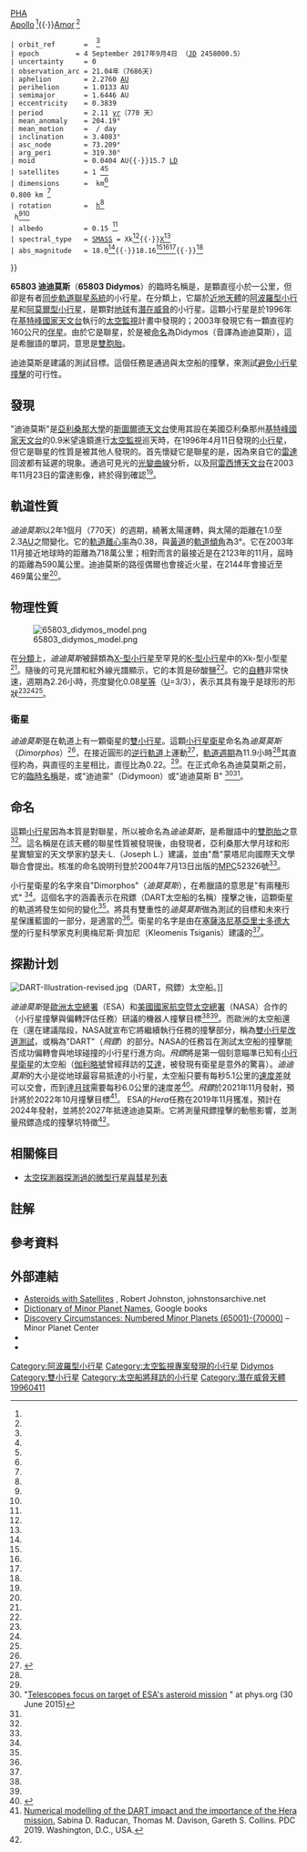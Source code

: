 {{Use dmy dates|date=October 2019}}
{{Infobox planet
 | minorplanet     = yes
 | name            = 65803 Didymos
 | background      = #FFC2E0
 | image           = Didymos-Arecibo-radar-images.png
 | image_size      = 250
 | caption         = [[阿雷西博天文台|阿雷西博天文台]]於2003年拍攝"迪迪莫斯"極其衛星的一系列雷達影像。
 | discovery_ref   =  <ref name="jpldata"/>
 | discovered      = 1996年4月11日
 | discoverer      = [[太空監視|太空監視]]
 | discovery_site  = {{US}}[[基特峰國家天文台|基特峰國家天文台]]
 | mpc_name        = (65803) Didymos
 | alt_names       = 1996 GT
 | pronounced      = {{IPAc-en|ˈ|d|ɪ|d|ᵻ|m|ɒ|s}}<ref>{{OED|didymous}}</ref>
 | named_after     = 希臘語單詞"[[雙胞胎|雙胞胎]]"之意<ref name="springer"/>
 | mp_category     = [[近地天體|NEO]]{{·}}[[潛在威脅天體|PHA]]<br/>[[阿波羅型小行星|Apollo]] <ref name="jpldata"/>{{·}}[[阿莫爾型小行星|Amor]] <ref name="MPC-Didymos" />
 | orbit_ref       =  <ref name="jpldata"/>
 | epoch         = 4 September 2017年9月4日 （[[儒略日|JD]] 2458000.5）
 | uncertainty     = 0
 | observation_arc = 21.04年（7686天)
 | aphelion        = 2.2760 [[天文單位|AU]]
 | perihelion      = 1.0133 AU
 | semimajor       = 1.6446 AU
 | eccentricity    = 0.3839
 | period          = 2.11 [[儒略年|yr]]（770 天）
 | mean_anomaly    = 204.19°
 | mean_motion     = {{Deg2DMS|0.4673|sup=ms}} / day
 | inclination     = 3.4083°
 | asc_node        = 73.209°
 | arg_peri        = 319.30°
 | moid            = 0.0404 AU{{·}}15.7 [[月球距離|LD]]
 | satellites      = 1 <ref name="johnstonsarchive"/><ref name="Pravec-2003c"/>
 | dimensions      = {{val|0.78|0.08}} km<ref name="jpldata"/><br/>0.800 km {{small|(taken)}}<ref name="lcdb"/>
 | rotation        = {{val|2.2593|0.0002}} [[Hour|h]]<ref name="Pravec-2006"/><br/>{{val|2.26|0.01}} h<ref name="lcdb"/><ref name="Pravec-2003c"/>
 | albedo          = 0.15 {{small|(derived)}}<ref name="lcdb"/>
 | spectral_type   = [[小行星光譜分類#SMASS分類法|SMASS]] = Xk<ref name="jpldata"/>{{·}}[[X-型小行星#SMASS分類|X]]<ref name="lcdb"/>
 | abs_magnitude   = 18.0<ref name="jpldata"/>{{·}}18.16<ref name="lcdb"/><ref name="Pravec-2006"/><ref name="Kitazato-2004"/>{{·}}{{val|18.16|0.03}}<ref name="Pravec-2012b"/>
}}

'''65803 迪迪莫斯'''（'''65803 Didymos'''）的臨時名稱是{{mp|1996 GT}}，是顆直徑小於一公里，但卻是有者[[同步軌道|同步軌道]][[聯星系統|聯星系統]]的小行星。在分類上，它屬於[[近地天體|近地天體]]的[[阿波羅型小行星|阿波羅型小行星]]和[[阿莫爾型小行星|阿莫爾型小行星]]，是顆對[[地球|地球]]有[[潛在威脅天體|潛在威脅]]的小行星。這顆小行星是於1996年在[[基特峰國家天文台|基特峰國家天文台]]執行的[[太空監視|太空監視]]計畫中發現的；2003年發現它有一顆直徑約160公尺的[[小行星衛星|伴星]]。由於它是聯星，於是被[[小行星#小行星的命名|命名]]為Didymos（音譯為迪迪莫斯），這是希臘語的單詞，意思是[[雙胞胎|雙胞胎]]。

迪迪莫斯是{{link-en|艾達任務| AIDA (mission)}}建議的測試目標。這個任務是通過與太空船的撞擊，來測試[[避免小行星撞擊|避免小行星撞擊]]的可行性。

== 發現 ==
"迪迪莫斯"是[[亞利桑那大學|亞利桑那大學]]的[[斯圖爾德天文台|斯圖爾德天文台]]使用其設在美國亞利桑那州[[基特峰國家天文台|基特峰國家天文台]]的0.9米望遠鏡進行[[太空監視|太空監視]]巡天時，在1996年4月11日發現的[[小行星|小行星]]，但它是聯星的性質是被其他人發現的。首先懷疑它是聯星的是{{link-en|金石深太空通訊網|Goldstone Deep Space Communications Complex}}，因為來自它的[[都卜勒雷達|雷達]]回波都有延遲的現象。通過可見光的[[光變曲線|光變曲線]]分析，以及[[阿雷西博天文台|阿雷西博天文台]]在2003年11月23日的雷達影像，終於得到確認<ref name="MPC-Didymos"/>。

== 軌道性質 ==
''迪迪莫斯''以2年1個月（770天）的週期，繞著太陽運轉，與太陽的距離在1.0至2.3[[天文單位|AU]]之間變化。它的[[軌道離心率|軌道離心率]]為0.38，與[[黃道|黃道]]的[[軌道傾角|軌道傾角]]為3°。它在2003年11月接近地球時的距離為718萬公里；相對而言的最接近是在2123年的11月，屆時的距離為590萬公里。迪迪莫斯的路徑偶爾也會接近火星，在2144年會接近至469萬公里<ref name="jpldata"/>。

== 物理性質 ==
[[File:65803_didymos_model.png|thumb]] 

在[[小行星光譜分類#SMASS分類法|分類]]上，''迪迪莫斯''被歸類為[[X-型小行星|X-型小行星]]至罕見的[[K-型小行星|K-型小行星]]中的Xk-型小型星<ref name="jpldata"/>。隨後的可見光譜和紅外線光譜顯示，它的本質是矽酸鹽<ref name="deLeon-2010"/>。它的[[自轉週期|自轉]]非常快速，週期為2.26小時，亮度變化0.08[[星等|星等]]（[[光變曲線#小行星光度曲線|U]]=3/3），表示其具有幾乎是球形的形狀<ref name="lcdb"/><ref name="Pravec-2006"/><ref name="Pravec-2003c"/>。

=== 衛星 ===
''迪迪莫斯''是在軌道上有一顆衛星的[[雙小行星|雙小行星]]。這顆[[小行星衛星|小行星衛星]]命名為''迪莫莫斯''（''Dimorphos''）<ref name="Talbert2020"/>，在接近圓形的[[順行和逆行|逆行軌道]]上運動<ref>{{cite journal |doi=10.1016/j.icarus.2014.09.023|title=The binary near-Earth Asteroid (175706) 1996 FG3 — an observational constraint on its orbital evolution|journal=Icarus|volume=245|pages=56–63|year=2015|last1=Scheirich |first1=P.|last2=Pravec|first2=P.|last3=Jacobson|first3=S.A.|last4=Ďurech|first4=J.|last5=Kušnirák|first5=P.|last6=Hornoch|first6=K.|last7=Mottola|first7=S.|last8=Mommert|first8=M.|last9=Hellmich|first9=S. |last10=Pray|first10=D.|last11=Polishook|first11=D.|last12=Krugly|first12=Yu.N.|last13=Inasaridze|first13=R.Ya.|last14=Kvaratskhelia|first14=O.I.|last15=Ayvazian|first15=V.|last16=Slyusarev|first16=I. |last17=Pittichová|first17=J.|last18=Jehin|first18=E.|last19=Manfroid|first19=J.|last20=Gillon|first20=M.|last21=Galád|first21=A.|last22=Pollock|first22=J.|last23=Licandro|first23=J.|last24=Alí-Lagoa |first24=V.|last25=Brinsfield|first25=J.|last26=Molotov|first26=I.E.|arxiv=1406.4677|bibcode=2015Icar..245...56S}}</ref>，[[軌道週期|軌道週期]]為11.9小時<ref name="lcdb"/>{{efn|name=lightcurve-plot-PDO}}其直徑約為{{convert|160|m}}，與直徑{{convert|780|m}}的主星相比，直徑比為0.22。<ref name="johnstonsarchive"/>。在正式命名為迪莫莫斯之前，它的[[天文學臨時編號|臨時名稱]]是{{mp|S/2003 (65803) 1}}，或"迪迪蒙"（Didymoon）或"迪迪莫斯 B" <ref>"[http://phys.org/news/2015-06-telescopes-focus-esa-asteroid-mission.html Telescopes focus on target of ESA's asteroid mission] {{Wayback|url=http://phys.org/news/2015-06-telescopes-focus-esa-asteroid-mission.html |date=20150818035043 }}" at phys.org (30 June 2015)</ref><ref name="Talbert2020"/>。

== 命名 ==
這顆[[小行星|小行星]]因為本質是對聯星，所以被命名為''迪迪莫斯''，是希臘語中的[[雙胞胎|雙胞胎]]之意<ref name="springer"/>。這名稱是在該天體的聯星性質被發現後，由發現者，亞利桑那大學月球和形星實驗室的天文學家約瑟夫·L.（Joseph L.）建議，並由"喬"蒙塔尼向國際天文學聯合會提出。核准的命名說明刊登於2004年7月13日出版的[[小行星中心#定期出版品|MPC]]52326號<ref name="MPC-Circulars-Archive"/>。

小行星衛星的名字來自"Dimorphos"（''迪莫莫斯''），在希臘語的意思是"有兩種形式" <ref name="MPEC-2020-M83"/>。這個名字的涵義表示在飛鏢（DART太空船的名稱）撞擊之後，這顆衛星的軌道將發生如何的變化<ref name="Talbert2020"/>。將具有雙重性的''迪莫莫斯''做為測試的目標和未來行星保護藍圖的一部分，是適當的<ref name="Talbert2020"/>。衛星的名字是由在[[塞薩洛尼基亞里士多德大學|塞薩洛尼基亞里士多德大學]]的行星科學家克利奧梅尼斯·齊加尼（Kleomenis Tsiganis）建議的<ref name="iau2007"/>。

== 探勘计划 ==
[[File:DART-Illustration-revised.jpg|thumb]]（DART，飛鏢）太空船。]] 

''迪迪莫斯''是[[歐洲太空總署|歐洲太空總署]]（ESA）和[[美國國家航空暨太空總署|美國國家航空暨太空總署]]（NASA）合作的{{link-en|艾達任務| AIDA (mission)}}（小行星撞擊與偏轉評估任務）研議的機器人撞擊目標<ref name="AIDA-PDF" /><ref name="AIDA-mission" />。而歐洲的太空船還在（{{link-en|Hera|AIDA (mission)#Hera}}還在建議階段，NASA就宣布它將繼續執行任務的撞擊部分，稱為[[雙小行星改道測試|雙小行星改道測試]]，或稱為"DART"（''飛鏢''）的部分。NASA的任務旨在測試太空船的撞擊能否成功偏轉會與地球碰撞的小行星行進方向。''飛鏢''將是第一個刻意瞄準已知有[[小行星衛星|小行星衛星]]的太空船（[[伽利略號|伽利略號]]曾經拜訪的[[小行星243|艾達]]，被發現有衛星是意外的驚喜）。''迪迪莫斯''的大小是從地球最容易抵達的小行星，太空船只要有每秒5.1公里的[[ΔV|速度差]]就可以交會，而到達[[月球|月球]]需要每秒6.0公里的速度差<ref name="JPL-delta-v">{{cite web|year=2010|url=http://echo.jpl.nasa.gov/~lance/delta_v/delta_v.rendezvous.html|title=Delta-v for spacecraft rendezvous with all known near-Earth asteroids|access-date=2010-10-07|archive-date=2017-07-02|archive-url=https://web.archive.org/web/20170702213712/https://echo.jpl.nasa.gov/~lance/delta_v/delta_v.rendezvous.html|dead-url=no}}</ref>。''飛鏢''於2021年11月發射，預計將於2022年10月撞擊目標<ref name='Proposed launch'>[http://iaaweb.org/iaa/Scientific%20Activity/conf/pdc2019/IAA-PDC-19-04-09ab.pdf Numerical modelling of the DART impact and the importance of the Hera mission.]{{Dead link|date=2020年7月 |bot=InternetArchiveBot |fix-attempted=yes }} Sabina D. Raducan, Thomas M. Davison, Gareth S. Collins. PDC 2019. Washington, D.C., USA.</ref>。 ESA的''Hera''任務在2019年11月獲准，預計在2024年發射，並將於2027年抵達迪迪莫斯。它將測量飛鏢撞擊的動態影響，並測量飛鏢造成的撞擊坑特徵<ref name='Proposed launch'/>。

== 相關條目 ==
{{Portal|航太}}
* [[太空探測器探測過的微型行星與彗星列表|太空探測器探測過的微型行星與彗星列表]]

== 註解 ==
{{notelist|refs=

{{efn|name=lightcurve-plot-PDO|1=[http://www.minorplanetobserver.com/pdolc/A65803_2003.HTM Lightcurve plots] of 65803 Didymos, Palmer Divide Observatory, [[Brian_D._Warner|B. D. Warner]]}}

}} <!-- end of notelist -->

== 參考資料 ==
{{reflist|30em|refs=

<ref name="jpldata">{{cite web|type=2017-04-27 last obs.|title=JPL Small-Body Database Browser: 65803 Didymos (1996 GT)|url=https://ssd.jpl.nasa.gov/sbdb.cgi?sstr=2065803|publisher=[[Jet_Propulsion_Laboratory|Jet Propulsion Laboratory]]|access-date=28 June 2017|archive-date=2020-11-17|archive-url=https://web.archive.org/web/20201117073510/https://ssd.jpl.nasa.gov/sbdb.cgi?sstr=2065803|dead-url=no}} {{PD-notice}}</ref>

<ref name="deLeon-2010">{{cite journal|last1=de León|first1=J.|last2=Licandro|first2=J.|last3=Serra-Ricart|first3=M.|last4=Pinilla-Alonso|first4=N.|last5=Campins|first5=H.|title=Observations, compositional, and physical characterization of near-Earth and Mars-crosser asteroids from a spectroscopic survey|journal=Astronomy and Astrophysics|date=28 July 2010|volume=517|pages=A23|doi=10.1051/0004-6361/200913852|doi-access=free}}
</ref>

<ref name="springer">{{cite book|title=Dictionary of Minor Planet Names – (65803) Didymos, Addendum to Fifth Edition: 2003–2005|last= Schmadel|first=Lutz D.|publisher=[[Springer_Berlin_Heidelberg|Springer Berlin Heidelberg]]|page=225
|date=2006|isbn=978-3-540-34361-5|doi=10.1007/978-3-540-34361-5_2677|chapter=(65803) Didymos [1.64, 0.38, 3.4]}}</ref>

<ref name="MPC-Didymos">{{cite web|title=65803 Didymos (1996 GT)|work=Minor Planet Center|url=https://www.minorplanetcenter.net/db_search/show_object?object_id=65803|access-date=12 March 2017|archive-date=2020-11-12|archive-url=https://web.archive.org/web/20201112004545/http://www.minorplanetcenter.net/db_search/show_object?object_id=65803|dead-url=no}}</ref>

<ref name="MPC-Circulars-Archive">{{cite web|title=MPC/MPO/MPS Archive|work=Minor Planet Center|url=https://www.minorplanetcenter.net/iau/ECS/MPCArchive/MPCArchive_TBL.html|access-date=12 March 2017|archive-date=2020-04-26|archive-url=https://web.archive.org/web/20200426060449/https://minorplanetcenter.net//iau/ECS/MPCArchive/MPCArchive_TBL.html|dead-url=no}}</ref>

<ref name="AIDA-PDF">{{cite web|title=AIDA: Asteroid Impact and Deflection Assessment mission under study at ESA and NASA|work=Observatoire de la Côte d'Azur|date=February 2015|url=https://www-n.oca.eu/michel/AIDA_Papers/Abstract_AstroRecon2015_PMichel.pdf|access-date=28 June 2017|archive-date=2016-10-14|archive-url=https://web.archive.org/web/20161014012223/https://www-n.oca.eu/michel/AIDA_Papers/Abstract_AstroRecon2015_PMichel.pdf|dead-url=no}}</ref>

<ref name="AIDA-mission">{{cite web|title=Asteroid Impact & Deflection Assessment|url=http://m.esa.int/Our_Activities/Space_Engineering_Technology/Asteroid_Impact_Mission/Asteroid_Impact_Deflection_Assessment_mission|publisher=ESA|access-date=28 June 2017|archive-date=2018-03-19|archive-url=https://web.archive.org/web/20180319104750/https://m.esa.int/Our_Activities/Space_Engineering_Technology/Asteroid_Impact_Mission/Asteroid_Impact_Deflection_Assessment_mission|dead-url=no}}</ref>

<ref name="johnstonsarchive">{{cite web|first1=Robert|last1=Johnston|title=(65803) Didymos|publisher=johnstonsarchive.net|date=20 September 2014|url=http://www.johnstonsarchive.net/astro/astmoons/am-65803.html|access-date=28 June 2017|archive-date=2020-10-23|archive-url=https://web.archive.org/web/20201023221609/https://www.johnstonsarchive.net/astro/astmoons/am-65803.html|dead-url=no}}</ref>

<ref name="lcdb">{{cite web|title=LCDB Data for (65803) Didymos|publisher=Asteroid Lightcurve Database (LCDB)|url=http://www.minorplanet.info/PHP/generateOneAsteroidInfo.php?AstInfo=65803%7CDidymos|access-date=12 March 2017|archive-date=2020-07-01|archive-url=https://web.archive.org/web/20200701150205/http://www.minorplanet.info/PHP/generateOneAsteroidInfo.php?AstInfo=65803%7CDidymos|dead-url=no}}</ref>

<ref name="Pravec-2003c">{{Cite journal|display-authors=6|first1=P.|last1=Pravec|first2=L. A. M.|last2=Benner|first3=M. C.|last3=Nolan|first4=P.|last4=Kusnirak|first5=D.|last5=Pray|first6=J. D.|last6=Giorgini
|first7=R. F.|last7=Jurgens|first8=S. J.|last8=Ostro|first9=J.-L.|last9=Margot|first10=C.|last10=Magri|first11=A.|last11=Grauer|first12=S.|last12=Larson|date=November 2003|title=(65803) 1996 GT |url=http://adsabs.harvard.edu/cgi-bin/bib_query?bibcode=2003IAUC.8244....2P|journal=IAU Circ.|volume=8244|issue=8244|page=2|bibcode=2003IAUC.8244....2P|access-date= 12 March 2017}}</ref>

<ref name="Pravec-2006">{{Cite journal|display-authors=6|first1=P.|last1=Pravec|first2=P.|last2=Scheirich|first3=P.|last3=Kusnirák|first4=L.|last4=Sarounová|first5=S.|last5=Mottola|first6=G.|last6=Hahn
|first7=P.|last7=Brown|first8=G.|last8=Esquerdo|first9=N.|last9=Kaiser|first10=Z.|last10=Krzeminski|first11=D. P.|last11=Pray|first12=B. D.|last12=Warner|first13=A. W.|last13=Harris|first14=M. C.|last14=Nolan
|first15=E. S.|last15=Howell|first16=L. A. M.|last16=Benner|first17=J.-L.|last17=Margot|first18=A.|last18=Galád|first19=W.|last19=Holliday|first20=M. D.|last20=Hicks|first21=Yu. N.|last21=Krugly|first22=D. |last22=Tholen|first23=R.|last23=Whiteley|first24=F.|last24=Marchis|first25=D. R.|last25=DeGraff|first26=A.|last26=Grauer|first27=S.|last27=Larson|first28=F. P.|last28=Velichko|first29=W. R.|last29=Cooney
|first30=R.|last30=Stephens|first31=J.|last31=Zhu|first32=K.|last32=Kirsch|first33=R.|last33=Dyvig|first34=L.|last34=Snyder|first35=V.|last35=Reddy|first36=S.|last36=Moore|first37=S.|last37=Gajdos|first38=J. |last38=Világi|first39=G.|last39=Masi|first40=D.|last40=Higgins|first41=G.|last41=Funkhouser|first42=B.|last42=Knight|first43=S.|last43=Slivan|first44=R.|last44=Behrend|first45=M.|last45=Grenon|first46=G. |last46=Burki|first47=R.|last47=Roy|first48=C.|last48=Demeautis|first49=D.|last49=Matter|first50=N.|last50=Waelchli|first51=Y.|last51=Revaz|first52=A.|last52=Klotz|first53=M.|last53=Rieugné|first54=P.
|last54=Thierry|first55=V.|last55=Cotrez|first56=L.|last56=Brunetto|first57=G.|last57=Kober|date=March 2006|title=Photometric survey of binary near-Earth asteroids|url=http://adsabs.harvard.edu/cgi-bin/bib_query?bibcode=2006Icar..181...63P|journal=Icarus|volume=181|issue=1|pages=63–93|bibcode=2006Icar..181...63P|doi=10.1016/j.icarus.2005.10.014|access-date=12 March 2017}}</ref>

<ref name="Kitazato-2004">{{Cite journal|display-authors=6|first1=K.|last1=Kitazato|first2= M.|last2=Abe|first3=H.|last3=Mito|first4=K.|last4=Tarusawa|first5=T.|last5=Soyano|first6=S.|last6=Nishihara
|first7=Y.|last7=Sarugaku|date=March 2004|title=Photometric Behaviour Dependent on Solar Phase Angle and Physical Characteristics of Binary Near-Earth-Asteroid (65803) 1996 GT|url=http://adsabs.harvard.edu/cgi-bin/bib_query?bibcode=2004LPI....35.1623K|journal=35th Lunar and Planetary Science Conference|pages=1623|bibcode=2004LPI....35.1623K|access-date= 12 March 2017}}</ref>

<ref name="Pravec-2012b">{{Cite journal|first1=Petr|last1=Pravec|first2=Alan W.|last2=Harris|first3=Peter|last3=Kusnirák|first4=Adrián|last4=Galád|first5=Kamil|last5=Hornoch|date=September 2012|title=Absolute magnitudes of asteroids and a revision of asteroid albedo estimates from WISE thermal observations|url=http://adsabs.harvard.edu/cgi-bin/bib_query?bibcode=2012Icar..221..365P|journal=Icarus|volume=221|issue=1|pages=365–387|bibcode=2012Icar..221..365P|doi=10.1016/j.icarus.2012.07.026|access-date=12 March 2017|archive-date=2020-06-08|archive-url=https://web.archive.org/web/20200608120302/http://adsabs.harvard.edu/cgi-bin/bib_query?bibcode=2012Icar..221..365P|dead-url=no}}</ref>

<ref name="Talbert2020">{{cite web|title=NASA's First Planetary Defense Mission Target Gets a New Name|url=https://www.nasa.gov/feature/nasas-first-planetary-defense-mission-target-gets-a-new-name|first=Tricia|last=Talbert|publisher=NASA|date=23 June 2020|access-date=23 June 2020|archive-date=2021-02-10|archive-url=https://web.archive.org/web/20210210052556/https://www.nasa.gov/feature/nasas-first-planetary-defense-mission-target-gets-a-new-name/|dead-url=no}} {{PD-notice}}</ref>

<ref name="MPEC-2020-M83">{{cite web|title=MPEC 2020-M83 : (65803) Didymos I = Dimorphos|url=https://minorplanetcenter.net/mpec/K20/K20M83.html|work=Minor Planet Center|publisher=International Astronomical Union|date=23 June 2020}}</ref>

<ref name="iau2007">{{cite web|title=IAU Approves Name of Target of First NASA and ESA Planetary Defence Missions|url=https://www.iau.org/news/pressreleases/detail/iau2007/|publisher=International Astronomical Union|date=23 June 2020|access-date=2020-06-29|archive-date=2021-01-20|archive-url=https://web.archive.org/web/20210120233429/https://www.iau.org/news/pressreleases/detail/iau2007/|dead-url=no}}</ref>

}} <!-- end of reflist -->

== 外部連結 ==
* [http://www.johnstonsarchive.net/astro/asteroidmoons.html Asteroids with Satellites] {{WebCite|url=https://www.webcitation.org/66H5ic5WN?url=http://www.johnstonsarchive.net/astro/asteroidmoons.html |date=20120319071245 |dateformat=iso }}, Robert Johnston, johnstonsarchive.net
* [https://books.google.com/books?id=aeAg1X7afOoC&pg Dictionary of Minor Planet Names], Google books
* [https://www.minorplanetcenter.net/iau/lists/NumberedMPs065001.html Discovery Circumstances: Numbered Minor Planets (65001)-(70000)] {{Wayback|url=https://www.minorplanetcenter.net/iau/lists/NumberedMPs065001.html |date=20171201031901 }} – Minor Planet Center
* {{NeoDys|65803}}
* {{JPL small body}}

{{Minor planets navigator | |number=65803 | }}
{{小天體}}
{{DEFAULTSORT:065803}}

[[Category:阿波羅型小行星|Category:阿波羅型小行星]]
[[Category:太空監視專案發現的小行星|Category:太空監視專案發現的小行星]]
[[Category:有名稱的小行星|Didymos]]
[[Category:雙小行星|Category:雙小行星]]
[[Category:太空船將拜訪的小行星|Category:太空船將拜訪的小行星]]
[[Category:潛在威脅天體|Category:潛在威脅天體]]
[[Category:1996年發現的小行星|19960411]]